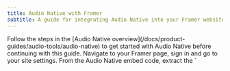 ```yaml
---
title: Audio Native with Framer
subtitle: A guide for integrating Audio Native into your Framer websites
---
```


<Info>
  Follow the steps in the [Audio Native overview](/docs/product-guides/audio-tools/audio-native) to
  get started with Audio Native before continuing with this guide.
</Info>

<Steps>
    <Step title="Add Audio Native script to your page">
        Navigate to your Framer page, sign in and go to your site settings. From the Audio Native embed code, extract the `<script>` tag and paste it in the "End of `<body>` tag" field.

        <img
            src="/assets/images/product-guides/audio-native/audio-native-framer-1.webp"
            alt="Audio Native"
            className="w-full rounded-lg"
        />
    </Step>
    <Step title="Add an Embed Element">
        On your Framer blog page, add an Embed Element from Utilities.

        <img
            src="/assets/images/product-guides/audio-native/audio-native-framer-2.webp"
            alt="Audio Native"
            className="w-full rounded-lg"
        />

        In the config for the Embed Element, switch the type to HTML and paste the `<div>` snippet from the Audio Native embed code into the HTML box.

        <img
            src="/assets/images/product-guides/audio-native/audio-native-framer-3.webp"
            alt="Audio Native"
            className="w-full rounded-lg"
        />
    </Step>
    <Step title="Publish your changes">
        Finally, publish your changes and navigate to the live version of your page. You should see a message to let you know that the Audio Native project is being created. After a few minutes the text in your blog will be converted to an audio article and the embedded audio player will appear.

        <img
            src="/assets/images/product-guides/audio-native/audio-native-framer-4.webp"
            alt="Audio Native"
            className="w-full rounded-lg"
        />
    </Step>

</Steps>

